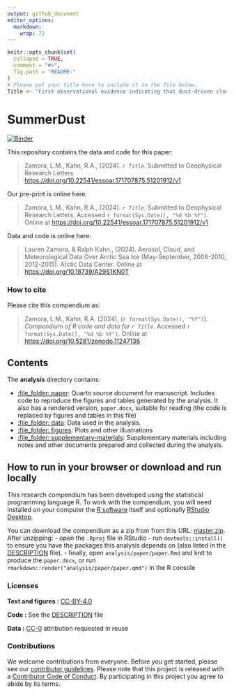 ```yaml
---
output: github_document
editor_options: 
  markdown: 
    wrap: 72
---
```


<!-- README.md is generated from README.Rmd. Please edit that file -->

```r
knitr::opts_chunk$set(
  collapse = TRUE,
  comment = "#>",
  fig.path = "README-"
)
# Please put your title here to include it in the file below.
Title <- "First observational evidence indicating that dust-driven cloud phase changes cool the surface over summertime Arctic sea ice"
```

# SummerDust

[![Binder](https://mybinder.org/badge_logo.svg)](https://mybinder.org/v2/gh///master?urlpath=rstudio)

This repository contains the data and code for this paper:

> Zamora, L.M., Kahn, R.A., (2024). *`r Title`*. Submitted to
> Geophysical Research Letters
> <https://doi.org/10.22541/essoar.171707875.51201912/v1>

Our pre-print is online here:

> Zamora, L.M., Kahn, R.A., (2024). *`r Title`*. Submitted to
> Geophysical Research Letters, Accessed
> `r format(Sys.Date(), "%d %b %Y")`. Online at
> <https://doi.org/10.22541/essoar.171707875.51201912/v1>

Data and code is online here:

> Lauren Zamora, & Ralph Kahn., (2024). Aerosol, Cloud, and
> Meteorological Data Over Arctic Sea Ice (May-September, 2008-2010,
> 2012-2015). Arctic Data Center. Online at
> <https://doi.org/10.18739/A29S1KN0T>

### How to cite

Please cite this compendium as:

> Zamora, L.M., Kahn, R.A. (2024), (`r format(Sys.Date(), "%Y")`).
> *Compendium of R code and data for `r Title`*. Accessed
> `r format(Sys.Date(), "%d %b %Y")`. Online at
> <https://doi.org/10.5281/zenodo.11247136>

## Contents

The **analysis** directory contains:

-   [:file_folder: paper](/analysis/paper): Quarto source document for
    manuscript. Includes code to reproduce the figures and tables
    generated by the analysis. It also has a rendered version,
    `paper.docx`, suitable for reading (the code is replaced by figures
    and tables in this file)
-   [:file_folder: data](/analysis/data): Data used in the analysis.
-   [:file_folder: figures](/analysis/figures): Plots and other
    illustrations
-   [:file_folder:
    supplementary-materials](/analysis/supplementary-materials):
    Supplementary materials including notes and other documents prepared
    and collected during the analysis.

## How to run in your browser or download and run locally

This research compendium has been developed using the statistical
programming language R. To work with the compendium, you will need
installed on your computer the [R
software](https://cloud.r-project.org/) itself and optionally [RStudio
Desktop](https://rstudio.com/products/rstudio/download/).

You can download the compendium as a zip from from this URL:
[master.zip](/archive/master.zip). After unzipping: - open the `.Rproj`
file in RStudio - run `devtools::install()` to ensure you have the
packages this analysis depends on (also listed in the
[DESCRIPTION](/DESCRIPTION) file). - finally, open
`analysis/paper/paper.Rmd` and knit to produce the `paper.docx`, or run
`rmarkdown::render("analysis/paper/paper.qmd")` in the R console

### Licenses

**Text and figures :**
[CC-BY-4.0](http://creativecommons.org/licenses/by/4.0/)

**Code :** See the [DESCRIPTION](DESCRIPTION) file

**Data :** [CC-0](http://creativecommons.org/publicdomain/zero/1.0/)
attribution requested in reuse

### Contributions

We welcome contributions from everyone. Before you get started, please
see our [contributor guidelines](CONTRIBUTING.md). Please note that this
project is released with a [Contributor Code of Conduct](CONDUCT.md). By
participating in this project you agree to abide by its terms.
